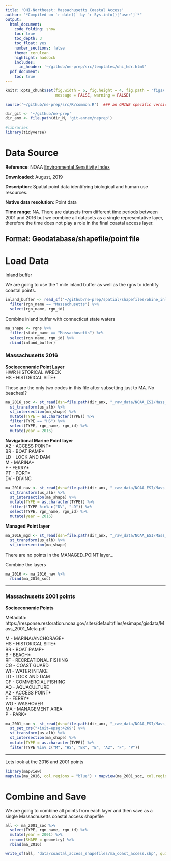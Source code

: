 ```yaml
---
title: 'OHI-Northeast: Massachusetts Coastal Access'
author: "*Compiled on `r date()` by `r Sys.info()['user']`*"
output: 
  html_document:
    code_folding: show
    toc: true
    toc_depth: 3
    toc_float: yes
    number_sections: false
    theme: cerulean
    highlight: haddock
    includes: 
      in_header: '~/github/ne-prep/src/templates/ohi_hdr.html'
  pdf_document:
    toc: true
---
```


``` r
knitr::opts_chunk$set(fig.width = 6, fig.height = 4, fig.path = 'figs/',
                      message = FALSE, warning = FALSE)

source('~/github/ne-prep/src/R/common.R')  ### an OHINE specific version of common.R

dir_git <- '~/github/ne-prep'
dir_anx <- file.path(dir_M, 'git-annex/neprep')

#libraries
library(tidyverse)
```

  
# Data Source 

**Reference**: NOAA [Environmental Sensitivity Index](https://response.restoration.noaa.gov/maps-and-spatial-data/download-esi-maps-and-gis-data.html)

**Downloaded**: August, 2019

**Description**:  Spatial point data identifying biological and human use resources. 

**Native data resolution**: Point data

**Time range**: NA. There are datasets from different time periods between 2001 and 2016 but we combine all datasets as a single representative layer, therefore the time does not play a role in the final coastal access layer.

**Format**:  Geodatabase/shapefile/point file
---

# Load Data

Inland buffer

We are going to use the 1 mile inland buffer as well as the rgns to identify coastal points. 
```r
inland_buffer <- read_sf("~/github/ne-prep/spatial/shapefiles/ohine_inland_1km.shp") %>%
  filter(rgn_name == "Massachusetts") %>%
  select(rgn_name, rgn_id)
```

Combine inland buffer with connecticut state waters

```r
ma_shape <- rgns %>%
  filter(state_name == "Massachusetts") %>%
  select(rgn_name, rgn_id) %>%
  rbind(inland_buffer)
```


### Massachusetts 2016

**Socioeconomic Point Layer**  
HWR  HISTORICAL WRECK  
HS - HISTORICAL SITE*  

These are the only two codes in this file after subsetting just to MA. No beaches!?

```r
ma_2016_soc <- st_read(dsn=file.path(dir_anx, "_raw_data/NOAA_ESI/Mass_RhodeIsland_2016_GDB/MA_RI_ESI_2016.gdb"), layer = "SOCECON_POINT") %>%
  st_transform(us_alb) %>%
  st_intersection(ma_shape) %>%
  mutate(TYPE = as.character(TYPE)) %>%
  filter(TYPE == "HS") %>%
  select(TYPE, rgn_name, rgn_id) %>%
  mutate(year = 2016)
```

**Navigational Marine Point layer**  
A2 - ACCESS POINT*  
BR - BOAT RAMP*  
LD - LOCK AND DAM  
M - MARINA*  
F - FERRY*  
PT - PORT*  
DV - DIVING  

```r
ma_2016_nav <- st_read(dsn=file.path(dir_anx, "_raw_data/NOAA_ESI/Mass_RhodeIsland_2016_GDB/MA_RI_ESI_2016.gdb"), layer = "NAV_MARINE_POINT") %>%
  st_transform(us_alb) %>%
  st_intersection(ma_shape) %>%
  mutate(TYPE = as.character(TYPE)) %>%
  filter(!TYPE %in% c("DV", "LD")) %>%
  select(TYPE, rgn_name, rgn_id) %>%
  mutate(year = 2016)
```

**Managed Point layer**

```r
ma_2016_mgd <- st_read(dsn=file.path(dir_anx, "_raw_data/NOAA_ESI/Mass_RhodeIsland_2016_GDB/MA_RI_ESI_2016.gdb"), layer = "MANAGED_POINT") %>%
  st_transform(us_alb) %>%
  st_intersection(ma_shape) 
```

There are no points in the MANAGED_POINT layer...

Combine the layers

```r
ma_2016 <- ma_2016_nav %>%
  rbind(ma_2016_soc)
```

---

### Massachusetts 2001 points

**Socioeconomic Points**

Metadata: https://response.restoration.noaa.gov/sites/default/files/esimaps/gisdata/Mass_2001_Meta.pdf

M - MARINA/ANCHORAGE*  
HS - HISTORICAL SITE*  
BR - BOAT RAMP*  
B - BEACH*  
RF - RECREATIONAL FISHING  
CG - COAST GUARD  
WI - WATER INTAKE  
LD - LOCK AND DAM  
CF - COMMERCIAL FISHING  
AQ - AQUACULTURE  
A2 - ACCESS POINT*  
F - FERRY*  
WO - WASHOVER  
MA - MANAGEMENT AREA  
P - PARK*  

```r
ma_2001_soc <- st_read(dsn=file.path(dir_anx, "_raw_data/NOAA_ESI/Mass_2001_Shapefiles/SHAPE/SOCECONP.SHP")) %>% 
  st_set_crs("+init=epsg:4269") %>%
  st_transform(us_alb) %>%
  st_intersection(ma_shape) %>%
  mutate(TYPE = as.character(TYPE)) %>%
  filter(TYPE %in% c("M", "HS", "BR", "B", "A2", "F", "P"))
```

----

Lets look at the 2016 and 2001 points

```r
library(mapview)
mapview(ma_2016, col.regions = "blue") + mapview(ma_2001_soc, col.regions = "red")
```

# Combine and Save

We are going to combine all points from each layer and then save as a single Massachusetts coastal access shapefile

```r
all <- ma_2001_soc %>%
  select(TYPE, rgn_name, rgn_id) %>%
  mutate(year = 2001) %>%
  rename(SHAPE = geometry) %>%
  rbind(ma_2016)

write_sf(all, "data/coastal_access_shapefiles/ma_coast_access.shp", quiet = TRUE, delete_layer = TRUE)
```





